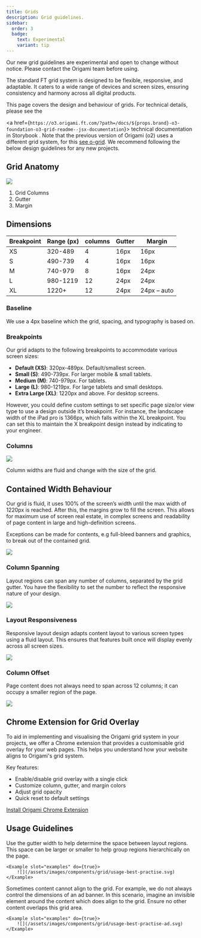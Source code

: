 ```yaml
---
title: Grids
description: Grid guidelines.
sidebar:
  order: 3
  badge:
    text: Experimental
    variant: tip
---
```



<Aside type="caution">Our new grid guidelines are experimental and open to change without notice. Please contact the Origami team before using.</Aside>

The standard FT grid system is designed to be flexible, responsive, and adaptable. It caters to a wide range of devices and screen sizes, ensuring consistency and harmony across all digital products.

This page covers the design and behaviour of grids. For technical details, please see the

<a
	href={`https://o3.origami.ft.com/?path=/docs/${props.brand}-o3-foundation-o3-grid-readme--jsx-documentation`}>
	technical documentation in Storybook
</a>
.
Note that the previous version of Origami (o2) uses a different grid system, for
this [see o-grid](https://o2-core.origami.ft.com/index.html?path=/docs/components-o-grid-readme--docs&globals=backgrounds:!undefined#grid-dimensions).
We recommend following the below design guidelines for any new projects.

## Grid Anatomy

![](/assets/images/components/grid/anatomy.svg)

1. Grid Columns
2. Gutter
3. Margin

## Dimensions

<table>
	<thead>
		<tr>
			<th>Breakpoint</th>
			<th>Range (px)</th>
			<th>columns</th>
			<th>Gutter</th>
			<th>Margin</th>
		</tr>
	</thead>
	<tbody>
		<tr>
			<td>XS</td>
			<td>320-489</td>
			<td>4</td>
			<td>16px</td>
			<td>16px</td>
		</tr>
		<tr>
			<td>S</td>
			<td>490-739</td>
			<td>4</td>
			<td>16px</td>
			<td>16px</td>
		</tr>
		<tr>
			<td>M</td>
			<td>740-979</td>
			<td>8</td>
			<td>16px</td>
			<td>24px</td>
		</tr>
		<tr>
			<td>L</td>
			<td>980-1219</td>
			<td>12</td>
			<td>24px</td>
			<td>24px</td>
		</tr>
		<tr>
			<td>XL</td>
			<td>1220+</td>
			<td>12</td>
			<td>24px</td>
			<td>24px – auto</td>
		</tr>
	</tbody>
</table>

### Baseline

We use a 4px baseline which the grid, spacing, and typography is based on.

### Breakpoints

Our grid adapts to the following breakpoints to accommodate various screen sizes:

- **Default (XS)**: 320px-489px. Default/smallest screen.
- **Small (S)**: 490-739px. For larger mobile & small tablets.
- **Medium (M)**: 740-979px. For tablets.
- **Large (L)**: 980-1219px. For large tablets and small desktops.
- **Extra Large (XL)**: 1220px and above. For desktop screens.

However, you could define custom settings to set specific page size/or view type to use a design outside it’s breakpoint. For instance, the landscape width of the iPad pro is 1366px, which falls within the XL breakpoint. You can set this to maintain the X breakpoint design instead by indicating to your engineer.

### Columns

![](/assets/images/components/grid/columns.svg)

Column widths are fluid and change with the size of the grid.

## Contained Width Behaviour

Our grid is fluid, it uses 100% of the screen’s width until the max width of 1220px is reached. After this, the margins grow to fill the screen. This allows for maximum use of screen real estate, in complex screens and readability of page content in large and high-definition screens.

Exceptions can be made for contents, e.g full-bleed banners and graphics, to break out of the contained grid.

![](/assets/images/components/grid/contained-width.svg)

### Column Spanning

Layout regions can span any number of columns, separated by the grid gutter. You have the flexibility to set the number to reflect the responsive nature of your design.

![](/assets/images/components/grid/column-spanning.svg)

### Layout Responsiveness

Responsive layout design adapts content layout to various screen types using a fluid layout. This ensures that features built once will display evenly across all screen sizes.

![](/assets/images/components/grid/layout-responsiveness.svg)

### Column Offset

Page content does not always need to span across 12 columns; it can occupy a smaller region of the page.

![](/assets/images/components/grid/column-offset.svg)

## Chrome Extension for Grid Overlay

To aid in implementing and visualising the Origami grid system in your projects, we offer a Chrome extension that provides a customisable grid overlay for your web pages. This helps you understand how your website aligns to Origami's grid system.

Key features:

- Enable/disable grid overlay with a single click
- Customize column, gutter, and margin colors
- Adjust grid opacity
- Quick reset to default settings

[Install Origami Chrome Extension](https://chromewebstore.google.com/detail/origami/dnbpiedepbjomlcddalmifemnmgcailh)

## Usage Guidelines

<Guideline summary="Use gutter width as a basis for vertical rhythm" do={true}>
	<p slot="description">
		Use the gutter width to help determine the space between layout regions. This space can be
		larger or smaller to help group regions hierarchically on the page.
	</p>

	<Example slot="examples" do={true}>
		![](/assets/images/components/grid/usage-best-practise.svg)
	</Example>

</Guideline>

<Guideline
	summary="Align irregular or fixed sized content using invisible regions"
	do={true}>
	<p slot="description">
		Sometimes content cannot align to the grid. For example, we do not always
		control the dimensions of an ad banner. In this scenario, imagine an
		invisible element around the content which does align to the grid. Ensure no
		other content overlaps this grid area.
	</p>

	<Example slot="examples" do={true}>
		![](/assets/images/components/grid/usage-best-practise-ad.svg)
	</Example>

</Guideline>
